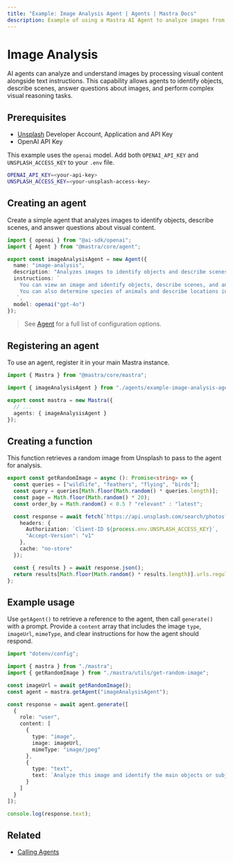 ```yaml
---
title: "Example: Image Analysis Agent | Agents | Mastra Docs"
description: Example of using a Mastra AI Agent to analyze images from Unsplash to identify objects, determine species, and describe locations.
---
```



# Image Analysis

AI agents can analyze and understand images by processing visual content alongside text instructions. This capability allows agents to identify objects, describe scenes, answer questions about images, and perform complex visual reasoning tasks.

## Prerequisites

- [Unsplash](https://unsplash.com/documentation#creating-a-developer-account) Developer Account, Application and API Key
- OpenAI API Key

This example uses the `openai` model. Add both `OPENAI_API_KEY` and `UNSPLASH_ACCESS_KEY` to your `.env` file.

```bash filename=".env" copy
OPENAI_API_KEY=<your-api-key>
UNSPLASH_ACCESS_KEY=<your-unsplash-access-key>
```

## Creating an agent

Create a simple agent that analyzes images to identify objects, describe scenes, and answer questions about visual content.

```typescript filename="src/mastra/agents/example-image-analysis-agent.ts" showLineNumbers copy
import { openai } from "@ai-sdk/openai";
import { Agent } from "@mastra/core/agent";

export const imageAnalysisAgent = new Agent({
  name: "image-analysis",
  description: "Analyzes images to identify objects and describe scenes",
  instructions: `
    You can view an image and identify objects, describe scenes, and answer questions about the content.
    You can also determine species of animals and describe locations in the image.
   `,
  model: openai("gpt-4o")
});
```

> See [Agent](/reference/agents/agent) for a full list of configuration options.

## Registering an agent

To use an agent, register it in your main Mastra instance.

```typescript filename="src/mastra/index.ts" showLineNumbers copy
import { Mastra } from "@mastra/core/mastra";

import { imageAnalysisAgent } from "./agents/example-image-analysis-agent";

export const mastra = new Mastra({
  // ...
  agents: { imageAnalysisAgent }
});
```

## Creating a function

This function retrieves a random image from Unsplash to pass to the agent for analysis.

```typescript filename="src/mastra/utils/get-random-image.ts" showLineNumbers copy
export const getRandomImage = async (): Promise<string> => {
  const queries = ["wildlife", "feathers", "flying", "birds"];
  const query = queries[Math.floor(Math.random() * queries.length)];
  const page = Math.floor(Math.random() * 20);
  const order_by = Math.random() < 0.5 ? "relevant" : "latest";

  const response = await fetch(`https://api.unsplash.com/search/photos?query=${query}&page=${page}&order_by=${order_by}`, {
    headers: {
      Authorization: `Client-ID ${process.env.UNSPLASH_ACCESS_KEY}`,
      "Accept-Version": "v1"
    },
    cache: "no-store"
  });

  const { results } = await response.json();
  return results[Math.floor(Math.random() * results.length)].urls.regular;
};
```

## Example usage

Use `getAgent()` to retrieve a reference to the agent, then call `generate()` with a prompt. Provide a `content` array that includes the image `type`, `imageUrl`, `mimeType`, and clear instructions for how the agent should respond.

```typescript filename="src/test-image-analysis.ts" showLineNumbers copy
import "dotenv/config";

import { mastra } from "./mastra";
import { getRandomImage } from "./mastra/utils/get-random-image";

const imageUrl = await getRandomImage();
const agent = mastra.getAgent("imageAnalysisAgent");

const response = await agent.generate([
  {
    role: "user",
    content: [
      {
        type: "image",
        image: imageUrl,
        mimeType: "image/jpeg"
      },
      {
        type: "text",
        text: `Analyze this image and identify the main objects or subjects. If there are animals, provide their common name and scientific name. Also describe the location or setting in one or two short sentences.`
      }
    ]
  }
]);

console.log(response.text);
```

<GithubLink
  outdated={true}
  marginTop='mt-16'
  link="https://github.com/mastra-ai/mastra/blob/main/examples/basics/agents/bird-checker"
/>

## Related

- [Calling Agents](./calling-agents#from-the-command-line)
